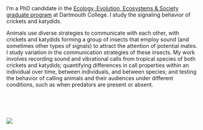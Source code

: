 

<br>
<br>
<br>
<br>

I'm a PhD candidate in the [Ecology, Evolution, Ecosystems & Society graduate program](https://sites.dartmouth.edu/EEES/) at Dartmouth College. I study the signaling behavior of crickets and katydids. 

Animals use diverse strategies to communicate with each other, with crickets and katydids forming a group of insects that employ sound (and sometimes other types of signals) to attract the attention of potential mates. I study variation in the communication strategies of these insects. My work involves recording sound and vibrational calls from tropical species of both crickets and katydids; quantifying differences in call properties within an individual over time, between individuals, and between species; and testing the behavior of calling animals and their audiences under different conditions, such as when predators are present or absent.


<br>
<br>
<br>

<img src = "images/mimetica_baby.png">

